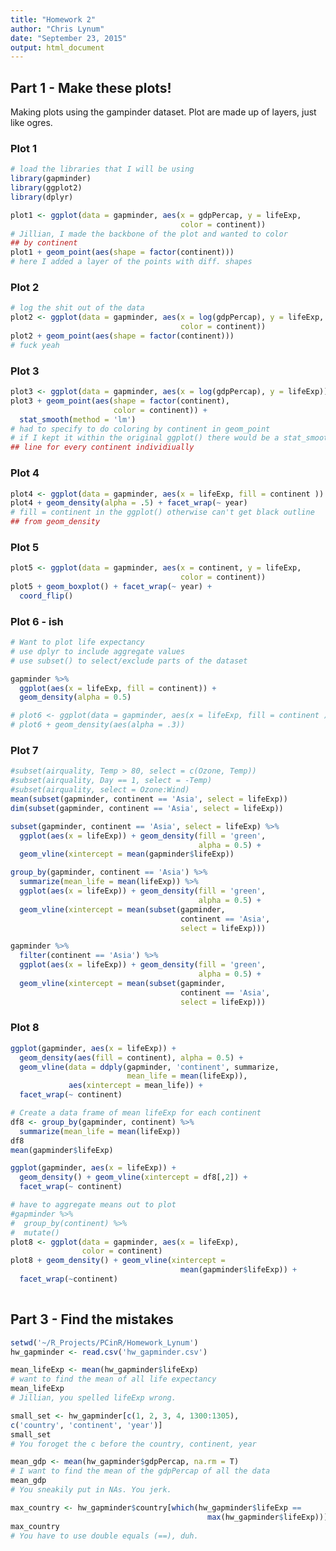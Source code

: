 ```yaml
---
title: "Homework 2"
author: "Chris Lynum"
date: "September 23, 2015"
output: html_document
---
```


## Part 1 - Make these plots!

Making plots using the gampinder dataset.
Plot are made up of layers, just like ogres.

### Plot 1

```r
# load the libraries that I will be using
library(gapminder)
library(ggplot2)
library(dplyr)
```


```r
plot1 <- ggplot(data = gapminder, aes(x = gdpPercap, y = lifeExp,
                                      color = continent))
# Jillian, I made the backbone of the plot and wanted to color
## by continent
plot1 + geom_point(aes(shape = factor(continent)))
# here I added a layer of the points with diff. shapes
```

### Plot 2

```r
# log the shit out of the data
plot2 <- ggplot(data = gapminder, aes(x = log(gdpPercap), y = lifeExp,
                                      color = continent))
plot2 + geom_point(aes(shape = factor(continent)))
# fuck yeah
```

### Plot 3

```r
plot3 <- ggplot(data = gapminder, aes(x = log(gdpPercap), y = lifeExp))
plot3 + geom_point(aes(shape = factor(continent),
                       color = continent)) + 
  stat_smooth(method = 'lm')
# had to specify to do coloring by continent in geom_point
# if I kept it within the original ggplot() there would be a stat_smooth
## line for every continent individiually
```

### Plot 4

```r
plot4 <- ggplot(data = gapminder, aes(x = lifeExp, fill = continent ))
plot4 + geom_density(alpha = .5) + facet_wrap(~ year)
# fill = continent in the ggplot() otherwise can't get black outline
## from geom_density
```


### Plot 5

```r
plot5 <- ggplot(data = gapminder, aes(x = continent, y = lifeExp,
                                      color = continent))
plot5 + geom_boxplot() + facet_wrap(~ year) +
  coord_flip() 
```




### Plot 6 - ish
```r
# Want to plot life expectancy
# use dplyr to include aggregate values
# use subset() to select/exclude parts of the dataset

gapminder %>%
  ggplot(aes(x = lifeExp, fill = continent)) + 
  geom_density(alpha = 0.5)

# plot6 <- ggplot(data = gapminder, aes(x = lifeExp, fill = continent ))
# plot6 + geom_density(aes(alpha = .3))
```

### Plot 7

```r
#subset(airquality, Temp > 80, select = c(Ozone, Temp))
#subset(airquality, Day == 1, select = -Temp)
#subset(airquality, select = Ozone:Wind)
mean(subset(gapminder, continent == 'Asia', select = lifeExp))
dim(subset(gapminder, continent == 'Asia', select = lifeExp))

subset(gapminder, continent == 'Asia', select = lifeExp) %>%
  ggplot(aes(x = lifeExp)) + geom_density(fill = 'green',
                                          alpha = 0.5) + 
  geom_vline(xintercept = mean(gapminder$lifeExp))

group_by(gapminder, continent == 'Asia') %>%
  summarize(mean_life = mean(lifeExp)) %>%
  ggplot(aes(x = lifeExp)) + geom_density(fill = 'green',
                                          alpha = 0.5) + 
  geom_vline(xintercept = mean(subset(gapminder,
                                      continent == 'Asia',
                                      select = lifeExp)))

gapminder %>%
  filter(continent == 'Asia') %>%
  ggplot(aes(x = lifeExp)) + geom_density(fill = 'green',
                                          alpha = 0.5) +
  geom_vline(xintercept = mean(subset(gapminder,
                                      continent == 'Asia',
                                      select = lifeExp)))

```


### Plot 8
```r
ggplot(gapminder, aes(x = lifeExp)) + 
  geom_density(aes(fill = continent), alpha = 0.5) + 
  geom_vline(data = ddply(gapminder, 'continent', summarize,
                          mean_life = mean(lifeExp)),
             aes(xintercept = mean_life)) +
  facet_wrap(~ continent)
```


```r
# Create a data frame of mean lifeExp for each continent
df8 <- group_by(gapminder, continent) %>%
  summarize(mean_life = mean(lifeExp))
df8
mean(gapminder$lifeExp)

ggplot(gapminder, aes(x = lifeExp)) +
  geom_density() + geom_vline(xintercept = df8[,2]) + 
  facet_wrap(~ continent)

```

```r
# have to aggregate means out to plot
#gapminder %>%
#  group_by(continent) %>%
#  mutate()
plot8 <- ggplot(data = gapminder, aes(x = lifeExp),
                color = continent)
plot8 + geom_density() + geom_vline(xintercept =
                                      mean(gapminder$lifeExp)) +
  facet_wrap(~continent)
  
```


## Part 3 - Find the mistakes

```r
setwd('~/R_Projects/PCinR/Homework_Lynum')
hw_gapminder <- read.csv('hw_gapminder.csv')
```

```r
mean_lifeExp <- mean(hw_gapminder$lifeExp)
# want to find the mean of all life expectancy
mean_lifeExp
# Jillian, you spelled lifeExp wrong. 
```


```r
small_set <- hw_gapminder[c(1, 2, 3, 4, 1300:1305),
c('country', 'continent', 'year')]
small_set
# You foroget the c before the country, continent, year
```


```r
mean_gdp <- mean(hw_gapminder$gdpPercap, na.rm = T)
# I want to find the mean of the gdpPercap of all the data
mean_gdp
# You sneakily put in NAs. You jerk.
```

```r
max_country <- hw_gapminder$country[which(hw_gapminder$lifeExp == 
                                            max(hw_gapminder$lifeExp))]
max_country
# You have to use double equals (==), duh. 
```

